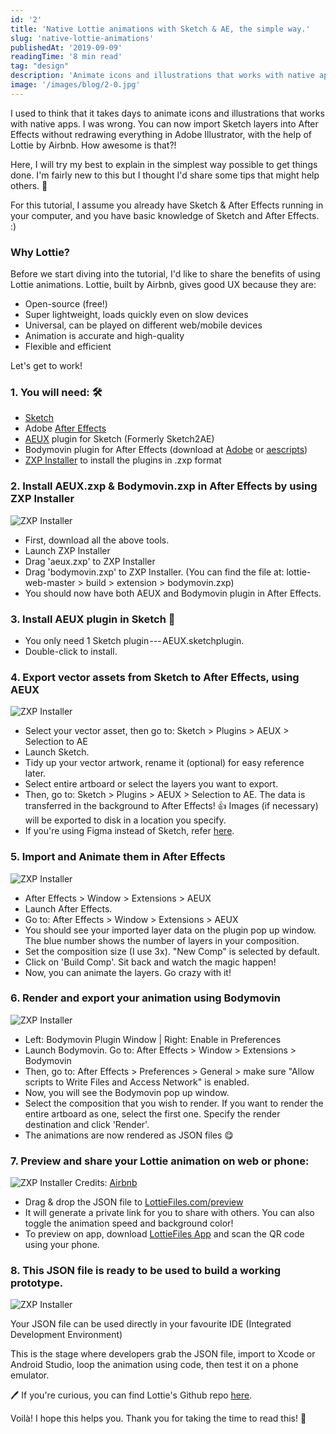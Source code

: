 ```yaml
---
id: '2'
title: 'Native Lottie animations with Sketch & AE, the simple way.'
slug: 'native-lottie-animations'
publishedAt: '2019-09-09'
readingTime: '8 min read'
tag: "design"
description: 'Animate icons and illustrations that works with native apps.'
image: '/images/blog/2-0.jpg'
---
```


I used to think that it takes days to animate icons and illustrations that works with native apps. I was wrong. You can now import Sketch layers into After Effects without redrawing everything in Adobe Illustrator, with the help of Lottie by Airbnb. How awesome is that?!

Here, I will try my best to explain in the simplest way possible to get things done. I'm fairly new to this but I thought I'd share some tips that might help others. 🙌

For this tutorial, I assume you already have Sketch & After Effects running in your computer, and you have basic knowledge of Sketch and After Effects. :)

### Why Lottie?

Before we start diving into the tutorial, I'd like to share the benefits of using Lottie animations. Lottie, built by Airbnb, gives good UX because they are:

* Open-source (free!)
* Super lightweight, loads quickly even on slow devices
* Universal, can be played on different web/mobile devices
* Animation is accurate and high-quality
* Flexible and efficient

Let's get to work!

### 1. You will need: 🛠

* [Sketch](https://www.sketch.com/)
* Adobe [After Effects](http://adobe.com/aftereffects)
* [AEUX](https://aeux.io/) plugin for Sketch (Formerly Sketch2AE)
* Bodymovin plugin for After Effects (download at [Adobe](https://exchange.adobe.com/creativecloud.details.12557.html) or [aescripts](https://aescripts.com/bodymovin/))
* [ZXP Installer](https://aescripts.com/learn/zxp-installer/) to install the plugins in .zxp format

### 2. Install AEUX.zxp & Bodymovin.zxp in After Effects by using ZXP Installer

<Image
  alt="ZXP Installer"
  src="/images/blog/2-1.png"
  width={800}
  height={397}
/>

* First, download all the above tools.
* Launch ZXP Installer
* Drag 'aeux.zxp' to ZXP Installer
* Drag 'bodymovin.zxp' to ZXP Installer. (You can find the file at: lottie-web-master \> build \> extension \> bodymovin.zxp)
* You should now have both AEUX and Bodymovin plugin in After Effects.

### 3. Install AEUX plugin in Sketch 🔸

* You only need 1 Sketch plugin --- AEUX.sketchplugin.
* Double-click to install.

### 4. Export vector assets from Sketch to After Effects, using AEUX

<Image
  alt="ZXP Installer"
  src="/images/blog/2-2.png"
  width={800}
  height={440}
/>

* Select your vector asset, then go to: Sketch \> Plugins \> AEUX \> Selection to AE
* Launch Sketch.
* Tidy up your vector artwork, rename it (optional) for easy reference later.
* Select entire artboard or select the layers you want to export.
* Then, go to: Sketch \> Plugins \> AEUX \> Selection to AE. The data is transferred in the background to After Effects! 👍 Images (if necessary) will be exported to disk in a location you specify.
* If you're using Figma instead of Sketch, refer [here](https://aeux.io/#workflow).

### 5. Import and Animate them in After Effects

<Image
  alt="ZXP Installer"
  src="/images/blog/2-3.png"
  width={800}
  height={581}
/>

* After Effects \> Window \> Extensions \> AEUX
* Launch After Effects.
* Go to: After Effects \> Window \> Extensions \> AEUX
* You should see your imported layer data on the plugin pop up window. The blue number shows the number of layers in your composition.
* Set the composition size (I use 3x). "New Comp" is selected by default.
* Click on 'Build Comp'. Sit back and watch the magic happen!
* Now, you can animate the layers. Go crazy with it!

### 6. Render and export your animation using Bodymovin

<Image
  alt="ZXP Installer"
  src="/images/blog/2-4.jpg"
  width={800}
  height={398}
/>

* Left: Bodymovin Plugin Window | Right: Enable in Preferences
* Launch Bodymovin. Go to: After Effects \> Window \> Extensions \> Bodymovin
* Then, go to: After Effects \> Preferences \> General \> make sure "Allow scripts to Write Files and Access Network" is enabled.
* Now, you will see the Bodymovin pop up window.
* Select the composition that you wish to render. If you want to render the entire artboard as one, select the first one. Specify the render destination and click 'Render'.
* The animations are now rendered as JSON files 😋

### 7. Preview and share your Lottie animation on web or phone:

<Image
  alt="ZXP Installer"
  src="/images/blog/2-5.gif"
  width={700}
  height={300}
/>
Credits: [Airbnb](https://airbnb.design/the-future-of-lottie/)

* Drag & drop the JSON file to [LottieFiles.com/preview](http://lottiefiles.com/preview)
* It will generate a private link for you to share with others. You can also toggle the animation speed and background color!
* To preview on app, download [LottieFiles App](https://apps.apple.com/us/app/lottiefiles/id1231821260) and scan the QR code using your phone.

### 8. This JSON file is ready to be used to build a working prototype.

<Image
  alt="ZXP Installer"
  src="/images/blog/2-6.png"
  width={800}
  height={398}
/>

Your JSON file can be used directly in your favourite IDE (Integrated Development Environment)

This is the stage where developers grab the JSON file, import to Xcode or Android Studio, loop the animation using code, then test it on a phone emulator.

🖊 If you're curious, you can find Lottie's Github repo [here](https://github.com/airbnb/lottie-ios).

Voilà! I hope this helps you. Thank you for taking the time to read this! 🙏